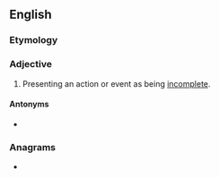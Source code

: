 ==English==
{{wikipedia|telicity}}

===Etymology===
{{prefix|en|a|telic}}

===Adjective===
{{en-adj|-}}

# {{lb|en|linguistics}} Presenting an action or event as being [[incomplete]].

====Antonyms====
* {{l|en|telic}}

===Anagrams===
* {{l|en|aletic}}